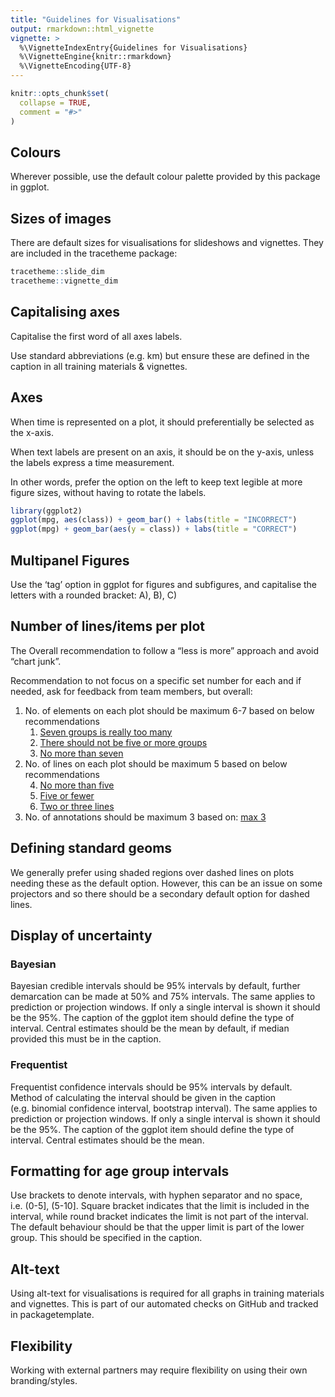 ```yaml
---
title: "Guidelines for Visualisations"
output: rmarkdown::html_vignette
vignette: >
  %\VignetteIndexEntry{Guidelines for Visualisations}
  %\VignetteEngine{knitr::rmarkdown}
  %\VignetteEncoding{UTF-8}
---
```


```r
knitr::opts_chunk$set(
  collapse = TRUE,
  comment = "#>"
)
```

## Colours

Wherever possible, use the default colour palette provided by this package in ggplot.

## Sizes of images

There are default sizes for visualisations for slideshows and vignettes. They are included in the tracetheme package:

```r
tracetheme::slide_dim
tracetheme::vignette_dim
```

## Capitalising axes

Capitalise the first word of all axes labels. 

Use standard abbreviations (e.g. km) but ensure these are defined in the caption in all training materials & vignettes.

## Axes

When time is represented on a plot, it should preferentially be selected as the x-axis.

When text labels are present on an axis, it should be on the y-axis, unless the labels express a time measurement.

In other words, prefer the option on the left to keep text legible at more figure sizes, without having to rotate the labels.

```r
library(ggplot2)
ggplot(mpg, aes(class)) + geom_bar() + labs(title = "INCORRECT")
ggplot(mpg) + geom_bar(aes(y = class)) + labs(title = "CORRECT")
```

## Multipanel Figures

Use the 'tag' option in ggplot for figures and subfigures, and capitalise the letters with a rounded bracket: A), B), C)

## Number of lines/items per plot

The Overall recommendation to follow a "less is more" approach and avoid "chart junk".

Recommendation to not focus on a specific set number for each and if needed, ask for feedback from team members, but overall:

1. No. of elements on each plot should be maximum 6-7 based on below recommendations
    1. [Seven groups is really too many](https://urbaninstitute.github.io/graphics-styleguide/)
    2. [There should not be five or more groups](https://medium.com/nightingale/style-guidelines-92ebe166addc)
    3. [No more than seven](https://code.minnpost.com/minnpost-styles/)
2. No. of lines on each plot should be maximum 5 based on below recommendations
    4. [No more than five](https://infogram.com/blog/do-this-not-that-line-charts/)
    5. [Five or fewer](https://chartio.com/learn/charts/line-chart-complete-guide/)
    6. [Two or three lines](https://venngage.com/blog/line-chart/)
3. No. of annotations should be maximum 3 based on: [max 3](https://www.addtwodigital.com)

## Defining standard geoms

We generally prefer using shaded regions over dashed lines on plots needing these as the default option. However, this can be an issue on some projectors and so there should be a secondary default option for dashed lines.  

## Display of uncertainty

### Bayesian 

Bayesian credible intervals should be 95% intervals by default, further demarcation can be made at 50% and 75% intervals. The same applies to prediction or projection windows. If only a single interval is shown it should be the 95%. The caption of the ggplot item should define the type of interval. Central estimates should be the mean by default, if median provided this must be in the caption.

### Frequentist

Frequentist confidence intervals should be 95% intervals by default. Method of calculating the interval should be given in the caption (e.g. binomial confidence interval, bootstrap interval). The same applies to prediction or projection windows. If only a single interval is shown it should be the 95%. The caption of the ggplot item should define the type of interval. Central estimates should be the mean.

## Formatting for age group intervals

Use brackets to denote intervals, with hyphen separator and no space, i.e. (0-5], (5-10]. Square bracket indicates that the limit is included in the interval, while round bracket indicates the limit is not part of the interval. The default behaviour should be that the upper limit is part of the lower group. This should be specified in the caption. 

## Alt-text

Using alt-text for visualisations is required for all graphs in training materials and vignettes. This is part of our automated checks on GitHub and tracked in packagetemplate. 

## Flexibility

Working with external partners may require flexibility on using their own branding/styles. 
